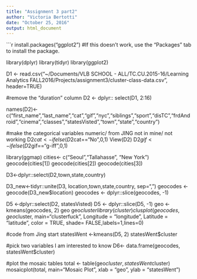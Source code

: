 ```yaml
---
title: "Assignment 3 part2"
author: "Victoria Bertotti"
date: "October 25, 2016"
output: html_document
---
```


```r

install.packages("ggplot2") #If this doesn't work, use the "Packages" tab to install the package.

library(dplyr)
library(tidyr)
library(ggplot2)

D1 <- read.csv("~/Documents/VLB SCHOOL - ALL/TC.CU.2015-16/Learning Analytics FALL2016/Projects/assignment3/cluster-class-data.csv", header=TRUE)

#remove the "duration" column
D2 <- dplyr:: select(D1, 2:16)

names(D2)<-c("first_name","last_name","cat","gif","nyc","siblings","sport","disTC","frdAndroid","cinema","classes","statesVisted","town","state","country")

#make the categorical variables numeric/ from JING not in mine/ not working
D2$cat<-ifelse(D2$cat=="No",0,1)
View(D2)
D2$gif<-ifelse(D2$gif=="g-iff",0,1)

library(ggmap)
cities<- c("Seoul","Tallahasse", "New York")
geocode(cities[1])
geocode(cities[2])
geocode(cities[3])

D3<-dplyr::select(D2,town,state,country)

D3_new<-tidyr::unite(D3, location,town,state,country, sep=",")
geocodes <- geocode(D3_new$location)
geocodes <- dplyr::slice(geocodes, -1)

D5 <-dplyr::select(D2, statesVisted)
D5 <- dplyr::slice(D5, -1)
geo <-kmeans(geocodes, 2)
geo
geo$cluster
library(cluster)
clusplot(geocodes,geo$cluster, main="clusterfuck", Longitude = "longitude", Latitude = "latitude", color = TRUE, shade= FALSE,labels=1,lines=0)


#code from Jing start
statesWent <-kmeans(D5, 2)
statesWent$cluster

#pick two variables I am interested to know
D6<- data.frame(geocodes, statesWent$cluster)

#plot the mosaic tables
total <- table(geo$cluster, statesWent$cluster)
mosaicplot(total, main="Mosaic Plot", xlab = "geo", ylab = "statesWent")
